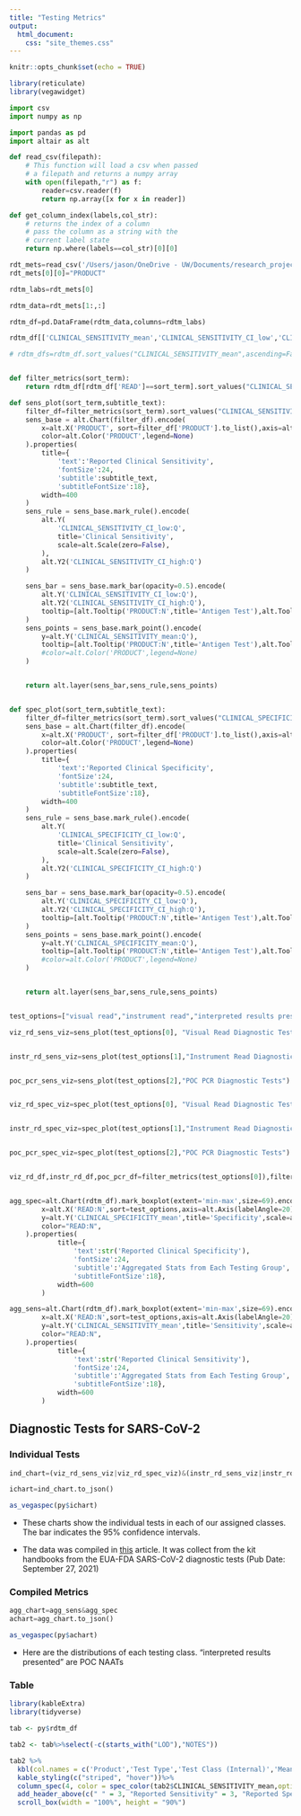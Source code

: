 ```yaml
---
title: "Testing Metrics"
output:
  html_document:
    css: "site_themes.css"
---
```


```r
knitr::opts_chunk$set(echo = TRUE)
```

```r
library(reticulate)
library(vegawidget)
```

```python
import csv
import numpy as np

import pandas as pd
import altair as alt
```



```python

def read_csv(filepath):
    # This function will load a csv when passed
    # a filepath and returns a numpy array 
    with open(filepath,"r") as f:
        reader=csv.reader(f)
        return np.array([x for x in reader])

def get_column_index(labels,col_str):
    # returns the index of a column
    # pass the column as a string with the 
    # current label state
    return np.where(labels==col_str)[0][0]

rdt_mets=read_csv('/Users/jason/OneDrive - UW/Documents/research_projects/202109_dedx/data/rdt_metrics2.csv')
rdt_mets[0][0]="PRODUCT"

rdtm_labs=rdt_mets[0]

rdtm_data=rdt_mets[1:,:]

rdtm_df=pd.DataFrame(rdtm_data,columns=rdtm_labs)

rdtm_df[['CLINICAL_SENSITIVITY_mean','CLINICAL_SENSITIVITY_CI_low','CLINICAL_SENSITIVITY_CI_high','CLINICAL_SPECIFICITY_mean','CLINICAL_SPECIFICITY_CI_low','CLINICAL_SPECIFICITY_CI_high']]=rdtm_df[['CLINICAL_SENSITIVITY_mean','CLINICAL_SENSITIVITY_CI_low','CLINICAL_SENSITIVITY_CI_high','CLINICAL_SPECIFICITY_mean','CLINICAL_SPECIFICITY_CI_low','CLINICAL_SPECIFICITY_CI_high']].apply(pd.to_numeric, errors='coerce', axis=1).apply(lambda x: x/100)

# rdtm_dfs=rdtm_df.sort_values("CLINICAL_SENSITIVITY_mean",ascending=False)


def filter_metrics(sort_term):
    return rdtm_df[rdtm_df['READ']==sort_term].sort_values("CLINICAL_SENSITIVITY_mean",ascending=False)

def sens_plot(sort_term,subtitle_text):
    filter_df=filter_metrics(sort_term).sort_values("CLINICAL_SENSITIVITY_mean",ascending=False)
    sens_base = alt.Chart(filter_df).encode(
        x=alt.X('PRODUCT', sort=filter_df['PRODUCT'].to_list(),axis=alt.Axis(title="Antigen Diagnostic Tests for SARS-CoV-2")),
        color=alt.Color('PRODUCT',legend=None)
    ).properties(
        title={
            'text':'Reported Clinical Sensitivity', 
            'fontSize':24,
            'subtitle':subtitle_text,
            'subtitleFontSize':18},
        width=400
    )
    sens_rule = sens_base.mark_rule().encode(
        alt.Y(
            'CLINICAL_SENSITIVITY_CI_low:Q',
            title='Clinical Sensitivity',
            scale=alt.Scale(zero=False),
        ),
        alt.Y2('CLINICAL_SENSITIVITY_CI_high:Q')
    )

    sens_bar = sens_base.mark_bar(opacity=0.5).encode(
        alt.Y('CLINICAL_SENSITIVITY_CI_low:Q'),
        alt.Y2('CLINICAL_SENSITIVITY_CI_high:Q'),
        tooltip=[alt.Tooltip('PRODUCT:N',title='Antigen Test'),alt.Tooltip('CLINICAL_SENSITIVITY_mean:Q',format=".3p",title='Mean'),alt.Tooltip('CLINICAL_SENSITIVITY_CI_low:Q',format=".3p", title="Low"),alt.Tooltip('CLINICAL_SENSITIVITY_CI_high:Q',format=".3p",title='Hi')]
    )
    sens_points = sens_base.mark_point().encode(
        y=alt.Y('CLINICAL_SENSITIVITY_mean:Q'),
        tooltip=[alt.Tooltip('PRODUCT:N',title='Antigen Test'),alt.Tooltip('CLINICAL_SENSITIVITY_mean:Q',format=".3p",title='Mean'),alt.Tooltip('CLINICAL_SENSITIVITY_CI_low:Q',format=".3p", title="Low"),alt.Tooltip('CLINICAL_SENSITIVITY_CI_high:Q',format=".3p",title='Hi')] 
        #color=alt.Color('PRODUCT',legend=None)
    )


    return alt.layer(sens_bar,sens_rule,sens_points)


def spec_plot(sort_term,subtitle_text):
    filter_df=filter_metrics(sort_term).sort_values("CLINICAL_SPECIFICITY_mean",ascending=False)
    sens_base = alt.Chart(filter_df).encode(
        x=alt.X('PRODUCT', sort=filter_df['PRODUCT'].to_list(),axis=alt.Axis(title="Antigen Diagnostic Tests for SARS-CoV-2")),
        color=alt.Color('PRODUCT',legend=None)
    ).properties(
        title={
            'text':'Reported Clinical Specificity', 
            'fontSize':24,
            'subtitle':subtitle_text,
            'subtitleFontSize':18},
        width=400
    )
    sens_rule = sens_base.mark_rule().encode(
        alt.Y(
            'CLINICAL_SPECIFICITY_CI_low:Q',
            title='Clinical Sensitivity',
            scale=alt.Scale(zero=False),
        ),
        alt.Y2('CLINICAL_SPECIFICITY_CI_high:Q')
    )

    sens_bar = sens_base.mark_bar(opacity=0.5).encode(
        alt.Y('CLINICAL_SPECIFICITY_CI_low:Q'),
        alt.Y2('CLINICAL_SPECIFICITY_CI_high:Q'),
        tooltip=[alt.Tooltip('PRODUCT:N',title='Antigen Test'),alt.Tooltip('CLINICAL_SPECIFICITY_mean:Q',format=".3p",title='Mean'),alt.Tooltip('CLINICAL_SPECIFICITY_CI_low:Q',format=".3p", title="Low"),alt.Tooltip('CLINICAL_SPECIFICITY_CI_high:Q',format=".3p",title='Hi')]
    )
    sens_points = sens_base.mark_point().encode(
        y=alt.Y('CLINICAL_SPECIFICITY_mean:Q'),
        tooltip=[alt.Tooltip('PRODUCT:N',title='Antigen Test'),alt.Tooltip('CLINICAL_SPECIFICITY_mean:Q',format=".3p",title='Mean'),alt.Tooltip('CLINICAL_SPECIFICITY_CI_low:Q',format=".3p", title="Low"),alt.Tooltip('CLINICAL_SPECIFICITY_CI_high:Q',format=".3p",title='High')] 
        #color=alt.Color('PRODUCT',legend=None)
    )


    return alt.layer(sens_bar,sens_rule,sens_points)


test_options=["visual read","instrument read","interpreted results presented"]

viz_rd_sens_viz=sens_plot(test_options[0], "Visual Read Diagnostic Tests")


instr_rd_sens_viz=sens_plot(test_options[1],"Instrument Read Diagnostic Tests")


poc_pcr_sens_viz=sens_plot(test_options[2],"POC PCR Diagnostic Tests")


viz_rd_spec_viz=spec_plot(test_options[0], "Visual Read Diagnostic Tests")


instr_rd_spec_viz=spec_plot(test_options[1],"Instrument Read Diagnostic Tests")


poc_pcr_spec_viz=spec_plot(test_options[2],"POC PCR Diagnostic Tests")


viz_rd_df,instr_rd_df,poc_pcr_df=filter_metrics(test_options[0]),filter_metrics(test_options[1]),filter_metrics(test_options[2])


agg_spec=alt.Chart(rdtm_df).mark_boxplot(extent='min-max',size=69).encode(
        x=alt.X('READ:N',sort=test_options,axis=alt.Axis(labelAngle=20)),
        y=alt.Y('CLINICAL_SPECIFICITY_mean',title='Specificity',scale=alt.Scale(domain=(0.95,1))),
        color="READ:N",
    ).properties(
            title={
                'text':str('Reported Clinical Specificity'), 
                'fontSize':24,
                'subtitle':'Aggregated Stats from Each Testing Group',
                'subtitleFontSize':18},
            width=600
        )

agg_sens=alt.Chart(rdtm_df).mark_boxplot(extent='min-max',size=69).encode(
        x=alt.X('READ:N',sort=test_options,axis=alt.Axis(labelAngle=20)),
        y=alt.Y('CLINICAL_SENSITIVITY_mean',title='Sensitivity',scale=alt.Scale(domain=(0.8,1))),
        color="READ:N",
    ).properties(
            title={
                'text':str('Reported Clinical Sensitivity'), 
                'fontSize':24,
                'subtitle':'Aggregated Stats from Each Testing Group',
                'subtitleFontSize':18},
            width=600
        )

```



## Diagnostic Tests for SARS-CoV-2 {.tabset}

### Individual Tests

```python
ind_chart=(viz_rd_sens_viz|viz_rd_spec_viz)&(instr_rd_sens_viz|instr_rd_spec_viz)&(poc_pcr_sens_viz|poc_pcr_spec_viz)

ichart=ind_chart.to_json()
```

```r
as_vegaspec(py$ichart)
```

- These charts show the individual tests in each of our assigned classes. The bar indicates the 95% confidence intervals.

- The data was compiled in <a href="https://pubs.acs.org/doi/pdf/10.1021/acsinfecdis.1c00268">this</a> article. It was collect from the kit handbooks from the EUA-FDA SARS-CoV-2 diagnostic tests (Pub Date: September 27, 2021)


### Compiled Metrics

```python
agg_chart=agg_sens&agg_spec
achart=agg_chart.to_json()
```

```r
as_vegaspec(py$achart)
```

- Here are the distributions of each testing class. "interpreted results presented" are POC NAATs

### Table

```r
library(kableExtra)
library(tidyverse)
```


```r
tab <- py$rdtm_df

tab2 <- tab%>%select(-c(starts_with("LOD"),"NOTES"))

tab2 %>%
  kbl(col.names = c('Product','Test Type','Test Class (Internal)','Mean','Low','High','Mean','Low','High')) %>%
  kable_styling(c("striped", "hover"))%>%
  column_spec(4, color = spec_color(tab2$CLINICAL_SENSITIVITY_mean,option="C", end = 0.7)) %>%
  add_header_above(c(" " = 3, "Reported Sensitivity" = 3, "Reported Specificity" = 3))%>%
  scroll_box(width = "100%", height = "90%")

```

